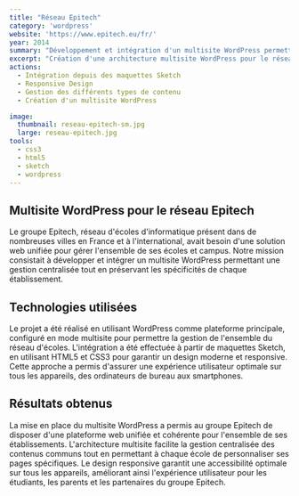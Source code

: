 ```yaml
---
title: "Réseau Epitech"
category: 'wordpress'
website: 'https://www.epitech.eu/fr/'
year: 2014
summary: "Développement et intégration d'un multisite WordPress permettant de gérer toutes les écoles et campus du groupe Epitech."
excerpt: "Création d'une architecture multisite WordPress pour le réseau Epitech, permettant une gestion centralisée de toutes les écoles. Intégration responsive en HTML5/CSS3 des maquettes Sketch avec personnalisation pour chaque établissement."
actions:
  - Intégration depuis des maquettes Sketch
  - Responsive Design
  - Gestion des différents types de contenu
  - Création d'un multisite WordPress

image:
  thumbnail: reseau-epitech-sm.jpg
  large: reseau-epitech.jpg
tools:
  - css3
  - html5
  - sketch
  - wordpress
---
```


## Multisite WordPress pour le réseau Epitech

Le groupe Epitech, réseau d'écoles d'informatique présent dans de nombreuses villes en France et à l'international, avait besoin d'une solution web unifiée pour gérer l'ensemble de ses écoles et campus. Notre mission consistait à développer et intégrer un multisite WordPress permettant une gestion centralisée tout en préservant les spécificités de chaque établissement.

## Technologies utilisées

Le projet a été réalisé en utilisant WordPress comme plateforme principale, configuré en mode multisite pour permettre la gestion de l'ensemble du réseau d'écoles. L'intégration a été effectuée à partir de maquettes Sketch, en utilisant HTML5 et CSS3 pour garantir un design moderne et responsive. Cette approche a permis d'assurer une expérience utilisateur optimale sur tous les appareils, des ordinateurs de bureau aux smartphones.

## Résultats obtenus

La mise en place du multisite WordPress a permis au groupe Epitech de disposer d'une plateforme web unifiée et cohérente pour l'ensemble de ses établissements. L'architecture multisite facilite la gestion centralisée des contenus communs tout en permettant à chaque école de personnaliser ses pages spécifiques. Le design responsive garantit une accessibilité optimale sur tous les appareils, améliorant ainsi l'expérience utilisateur pour les étudiants, les parents et les partenaires du groupe Epitech.
